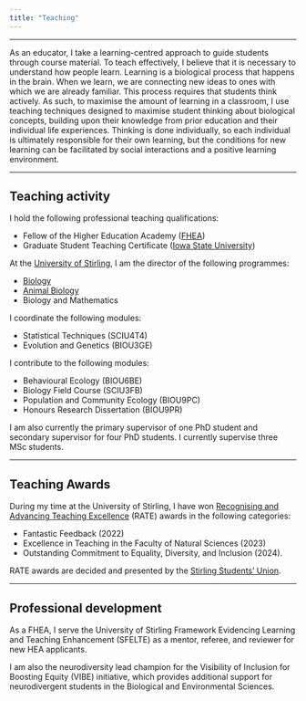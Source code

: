 ```yaml
---
title: "Teaching"
---
```


<hr>

As an educator, I take a learning-centred approach to guide students through course material. To teach effectively, I believe that it is necessary to understand how people learn. Learning is a biological process that happens in the brain. When we learn, we are connecting new ideas to ones with which we are already familiar. This process requires that students think actively. As such, to maximise the amount of learning in a classroom, I use teaching techniques designed to maximise student thinking about biological concepts, building upon their knowledge from prior education and their individual life experiences. Thinking is done individually, so each individual is ultimately responsible for their own learning, but the conditions for new learning can be facilitated by social interactions and a positive learning environment.

<hr>

## Teaching activity


I hold the following professional teaching qualifications:

- Fellow of the Higher Education Academy ([FHEA](https://www.advance-he.ac.uk/fellowship/fellowship))
- Graduate Student Teaching Certificate ([Iowa State University](https://www.iastate.edu/))


At the [University of Stirling](https://www.stir.ac.uk/), I am the director of the following programmes:

- [Biology](https://www.stir.ac.uk/courses/ug/biology/)
- [Animal Biology](https://www.stir.ac.uk/courses/ug/animal-biology/)
- Biology and Mathematics

I coordinate the following modules:

- Statistical Techniques (SCIU4T4)
- Evolution and Genetics (BIOU3GE)


I contribute to the following modules:

- Behavioural Ecology (BIOU6BE)
- Biology Field Course (SCIU3FB)
- Population and Community Ecology (BIOU9PC)
- Honours Research Dissertation (BIOU9PR)


I am also currently the primary supervisor of one PhD student and secondary supervisor for four PhD students. I currently supervise three MSc students.

<hr>

## Teaching Awards

During my time at the University of Stirling, I have won [Recognising and Advancing Teaching Excellence](https://www.stirlingstudentsunion.com/your-voice/rate/) (RATE) awards in the following categories: 

- Fantastic Feedback (2022) 
- Excellence in Teaching in the Faculty of Natural Sciences (2023)
- Outstanding Commitment to Equality, Diversity, and Inclusion (2024). 

RATE awards are decided and presented by the [Stirling Students' Union](https://www.stirlingstudentsunion.com/).

<hr>

## Professional development

As a FHEA, I serve the University of Stirling Framework Evidencing Learning and Teaching Enhancement (SFELTE) as a mentor, referee, and reviewer for new HEA applicants.

I am also the neurodiversity lead champion for the Visibility of Inclusion for Boosting Equity (VIBE) initiative, which provides additional support for neurodivergent students in the Biological and Environmental Sciences.



